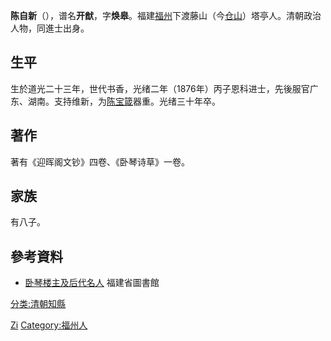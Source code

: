 '''陈自新'''（{{bd|1843年||1904年||Chen}}），谱名'''开猷'''，字'''焕皋'''。福建[[福州|福州]]下渡藤山（今[[仓山|仓山]]）塔亭人。清朝政治人物，同進士出身。

== 生平 ==
生於道光二十三年，世代书香，光绪二年（1876年）丙子恩科进士，先後服官广东、湖南。支持维新，为[[陈宝箴|陈宝箴]]器重。光绪三十年卒。

== 著作 ==
著有《迎晖阁文钞》四卷、《卧琴诗草》一卷。

== 家族 ==
有八子。

==參考資料==
*[http://www.fjlib.net/mtxh/fjstsgxk/mtxk201004/201104/t20110418_156175.htm 卧琴楼主及后代名人]{{dead link|date=2018年5月 |bot=InternetArchiveBot |fix-attempted=yes }} 福建省圖書館

{{光緒二年丙子恩科殿試金榜}}

{{Authority control}}

{{DEFAULTSORT:Chen陳}}
[[Category:陈姓|Zi]]
[[Category:福州人|Category:福州人]]
[[分类:清朝知縣|分类:清朝知縣]]


{{清朝人物小作品}}
